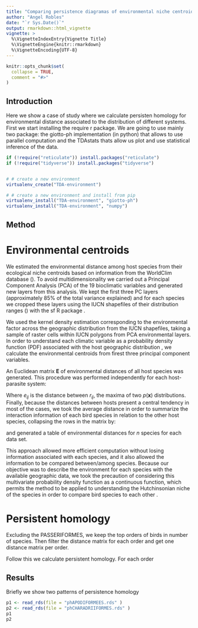```yaml
---
title: "Comparing persistence diagramas of environmental niche centroids of rodents and birds"
author: "Angel Robles"
date: "`r Sys.Date()`"
output: rmarkdown::html_vignette
vignette: >
  %\VignetteIndexEntry{Vignette Title}
  %\VignetteEngine{knitr::rmarkdown}
  %\VignetteEncoding{UTF-8}
---
```


```r
knitr::opts_chunk$set(
  collapse = TRUE,
  comment = "#>"
)
```

## Introduction



Here we show a case of study where we calculate persisten homology for environmental distance associated to the distribution of different systems.
First we start installing the require r package. We are going to use mainly two package: the giotto-ph implementation (in python) that allows to use parallel computation and the TDAstats thats allow us plot and use statistical inference of the data.

```r
if (!require("reticulate")) install.packages("reticulate")
if (!require("tidyverse")) install.packages("tidyverse")


# # create a new environment 
virtualenv_create("TDA-environment")

# # create a new environment and install from pip
virtualenv_install("TDA-environment", "giotto-ph")
virtualenv_install("TDA-environment", "numpy")


```

## Method

# Environmental centroids 

We estimated the environmental distance among host species from their ecological niche centroids based on information from the WorldClim database (\url{https://www.worldclim.org/}). 
To avoid multidimensionality we carried out a Principal Component Analysis (PCA) of the 19 bioclimatic variables and generated new  layers from this analysis. 
We kept the first three PC layers (approximately 85\% of the total variance explained) and for each species we cropped these layers using the IUCN shapefiles of their distribution ranges (\url{https://www.iucnredlist.org/resources/spatial-data-download}) with the sf R 
package
\cite{Pebesma2018sf}. 


We used the kernel density estimation corresponding to the environmental factor across the geographic distribution from the IUCN shapefiles, taking a sample of raster cells within IUCN polygons from PCA environmental layers. In order to understand each climatic variable as a probability density function (PDF) associated with the host geographic distribution \cite{zhang2018modelling}, we calculate the environmental centroids from firest three principal component variables.

An Euclidean matrix $\mathbf{E}$ of environmental distances of all host species was generated. This procedure was performed independently for each host-parasite system: 


\begin{equation}
    \begin{gathered}
    \mathbf{E} = (e_{ij}) \\
    e_{ij} = |r_i - r_j|
    \end{gathered}
\end{equation}

Where $e_{ij}$ is the distance between $r_{ij}$, the maxima of two $p(\mathbf{x})$ distributions. Finally, because the distances between hosts present a central tendency in most of the cases, we took the average distance in order to summarize the interaction information of each bird species in relation to the other host species, collapsing the rows in the matrix by:

\begin{equation}
    s(e)_n = \frac{\sum_{i\ne j}^{n} e_{ij}}{n}
\end{equation}

and generated a table of environmental distances for $n$ species for each data set. 

This approach allowed more efficient computation without losing information associated with each species, and it also allowed the information to be compared between/among species. Because our objective was to describe the environment for each species with the available geographic data, we took the precaution of considering this multivariate probability density function as a continuous function, which permits the method to be applied to understanding the Hutchinsonian niche of the species in order to compare bird species to each other \cite{qiao2017cautionary}. 

# Persistent homology
Excluding the PASSERIFORMES, we keep the top orders of birds in number of species. Then filter the distance matrix for each order and get one distance matrix per order.

Follow this we calculate persistent homology. For each order


## Results

Briefly we show two patterns of persistence homology

```r
p1 <- read_rds(file = "phAPODIFORMEES.rds" )
p2 <- read_rds(file = "phCHARADRIIFORMES.rds" )
p1
p2
```